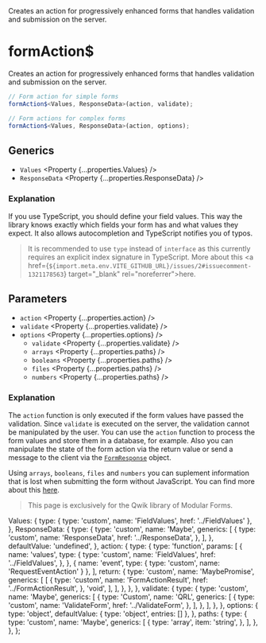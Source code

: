 
<Title>formAction$</Title>
<Description>
  Creates an action for progressively enhanced forms that handles validation and
  submission on the server.
</Description>

# formAction$

<Qwik block>

Creates an action for progressively enhanced forms that handles validation and submission on the server.

```ts
// Form action for simple forms
formAction$<Values, ResponseData>(action, validate);

// Form actions for complex forms
formAction$<Values, ResponseData>(action, options);
```

## Generics

- `Values` <Property {...properties.Values} />
- `ResponseData` <Property {...properties.ResponseData} />

### Explanation

If you use TypeScript, you should define your field values. This way the library knows exactly which fields your form has and what values they expect. It also allows autocompletion and TypeScript notifies you of typos.

> It is recommended to use `type` instead of `interface` as this currently requires an explicit index signature in TypeScript. More about this <a href={`${import.meta.env.VITE_GITHUB_URL}/issues/2#issuecomment-1321178563`} target="\_blank" rel="noreferrer">here</a>.

## Parameters

- `action` <Property {...properties.action} />
- `validate` <Property {...properties.validate} />
- `options` <Property {...properties.options} />
  - `validate` <Property {...properties.validate} />
  - `arrays` <Property {...properties.paths} />
  - `booleans` <Property {...properties.paths} />
  - `files` <Property {...properties.paths} />
  - `numbers` <Property {...properties.paths} />

### Explanation

The `action` function is only executed if the form values have passed the validation. Since `validate` is executed on the server, the validation cannot be manipulated by the user. You can use the `action` function to process the form values and store them in a database, for example. Also you can manipulate the state of the form action via the return value or send a message to the client via the <A href="../FormResponse">`FormResponse`</A> object.

Using `arrays`, `booleans`, `files` and `numbers` you can suplement information that is lost when submitting the form without JavaScript. You can find more about this <A href="../../guides/enhanced-forms">here</A>.

</Qwik>

<Solid block>

<HttpStatusCode code={404} />

> This page is exclusively for the Qwik library of Modular Forms.

</Solid>

  Values: {
    type: { type: 'custom', name: 'FieldValues', href: '../FieldValues' },
  },
  ResponseData: {
    type: {
      type: 'custom',
      name: 'Maybe',
      generics: [
        {
          type: 'custom',
          name: 'ResponseData',
          href: '../ResponseData',
        },
      ],
    },
    defaultValue: 'undefined',
  },
  action: {
    type: {
      type: 'function',
      params: [
        {
          name: 'values',
          type: {
            type: 'custom',
            name: 'FieldValues',
            href: '../FieldValues',
          },
        },
        { name: 'event', type: { type: 'custom', name: 'RequestEventAction' } },
      ],
      return: {
        type: 'custom',
        name: 'MaybePromise',
        generics: [
          [
            {
              type: 'custom',
              name: 'FormActionResult',
              href: '../FormActionResult',
            },
            'void',
          ],
        ],
      },
    },
  },
  validate: {
    type: {
      type: 'custom',
      name: 'Maybe',
      generics: [
        {
          type: 'Custom',
          name: 'QRL',
          generics: [
            {
              type: 'custom',
              name: 'ValidateForm',
              href: '../ValidateForm',
            },
          ],
        },
      ],
    },
  },
  options: {
    type: 'object',
    defaultValue: { type: 'object', entries: [] },
  },
  paths: {
    type: {
      type: 'custom',
      name: 'Maybe',
      generics: [
        {
          type: 'array',
          item: 'string',
        },
      ],
    },
  },
};

